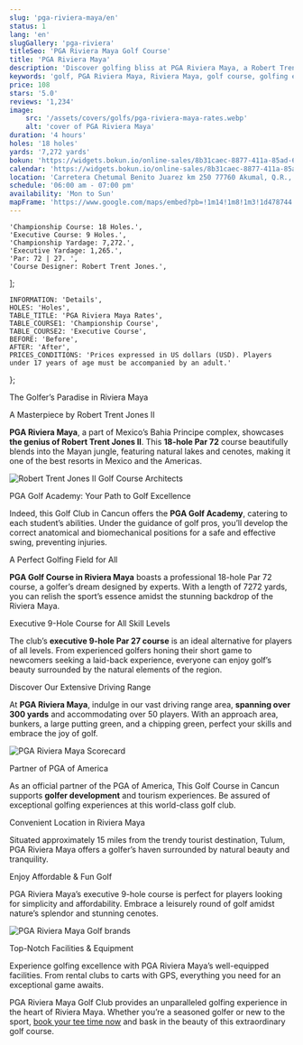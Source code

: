 ```yaml
---
slug: 'pga-riviera-maya/en'
status: 1
lang: 'en'
slugGallery: 'pga-riviera'
titleSeo: 'PGA Riviera Maya Golf Course'
title: 'PGA Riviera Maya'
description: 'Discover golfing bliss at PGA Riviera Maya, a Robert Trent Jones II designed course integrated into the Mayan jungle. Experience best golf!'
keywords: 'golf, PGA Riviera Maya, Riviera Maya, golf course, golfing experience'
price: 108
stars: '5.0'
reviews: '1,234'
image:
    src: '/assets/covers/golfs/pga-riviera-maya-rates.webp'
    alt: 'cover of PGA Riviera Maya'
duration: '4 hours'   
holes: '18 holes'
yards: '7,272 yards'
bokun: 'https://widgets.bokun.io/online-sales/8b31caec-8877-411a-85ad-682828170619/experience/781984?partialView=1'
calendar: 'https://widgets.bokun.io/online-sales/8b31caec-8877-411a-85ad-682828170619/experience-calendar/781984'
location: 'Carretera Chetumal Benito Juarez km 250 77760 Akumal, Q.R., Mexico'
schedule: '06:00 am - 07:00 pm'
availability: 'Mon to Sun'
mapFrame: 'https://www.google.com/maps/embed?pb=!1m14!1m8!1m3!1d478744.1601925098!2d-87.339955!3d20.375106!3m2!1i1024!2i768!4f13.1!3m3!1m2!1s0x8f4e33b36bd37a3b%3A0xe96810df2aa79222!2sPGA%20Riviera%20Maya!5e0!3m2!1ses-419!2sus!4v1703699030808!5m2!1ses-419!2sus'
---
```




    'Championship Course: 18 Holes.',
    'Executive Course: 9 Holes.',
    'Championship Yardage: 7,272.',
    'Executive Yardage: 1,265.',
    'Par: 72 | 27. ',
    'Course Designer: Robert Trent Jones.',
];

    INFORMATION: 'Details',
    HOLES: 'Holes',
    TABLE_TITLE: 'PGA Riviera Maya Rates',
    TABLE_COURSE1: 'Championship Course',
    TABLE_COURSE2: 'Executive Course',
    BEFORE: 'Before',
    AFTER: 'After',
    PRICES_CONDITIONS: 'Prices expressed in US dollars (USD). Players under 17 years of age must be accompanied by an adult.'
};

<PgaPrices i18n={titles} />   

<AdditionalInfo information={detailsInfo} i18n={titles} />

<TagH2>The Golfer’s Paradise in Riviera Maya</TagH2>

<TagH3>A Masterpiece by Robert Trent Jones II</TagH3>

<TagP><strong>PGA Riviera Maya</strong>, a part of Mexico’s Bahia Principe complex, showcases <strong>the genius of Robert Trent Jones II</strong>. This <strong>18-hole Par 72</strong> course beautifully blends into the Mayan jungle, featuring natural lakes and cenotes, making it one of the best resorts in Mexico and the Americas.</TagP>

<Image class="mx-auto py-10" src={pga1} alt="Robert Trent Jones II Golf Course Architects" />

<TagH3>PGA Golf Academy: Your Path to Golf Excellence</TagH3>

<TagP>Indeed, this Golf Club in Cancun offers the <strong>PGA Golf Academy</strong>, catering to each student’s abilities. Under the guidance of golf pros, you’ll develop the correct anatomical and biomechanical positions for a safe and effective swing, preventing injuries.</TagP>

<TagH3>A Perfect Golfing Field for All</TagH3>

<TagP><strong>PGA Golf Course in Riviera Maya</strong> boasts a professional 18-hole Par 72 course, a golfer’s dream designed by experts. With a length of 7272 yards, you can relish the sport’s essence amidst the stunning backdrop of the Riviera Maya.</TagP>

<TagH3>Executive 9-Hole Course for All Skill Levels</TagH3>

<TagP>The club’s <strong>executive 9-hole Par 27 course</strong> is an ideal alternative for players of all levels. From experienced golfers honing their short game to newcomers seeking a laid-back experience, everyone can enjoy golf’s beauty surrounded by the natural elements of the region.</TagP>

<TagH3>Discover Our Extensive Driving Range</TagH3>

<TagP>At <strong>PGA Riviera Maya</strong>, indulge in our vast driving range area, <strong>spanning over 300 yards</strong> and accommodating over 50 players. With an approach area, bunkers, a large putting green, and a chipping green, perfect your skills and embrace the joy of golf.</TagP>

<Image class="mx-auto py-10" src={pga2} alt="PGA Riviera Maya Scorecard" />

<TagH4>Partner of PGA of America</TagH4>

<TagP>As an official partner of the PGA of America, This Golf Course in Cancun supports <strong>golfer development</strong> and tourism experiences. Be assured of exceptional golfing experiences at this world-class golf club.</TagP>

<TagH4>Convenient Location in Riviera Maya</TagH4>

<TagP>Situated approximately 15 miles from the trendy tourist destination, Tulum, PGA Riviera Maya offers a golfer’s haven surrounded by natural beauty and tranquility.</TagP>

<TagH4>Enjoy Affordable & Fun Golf</TagH4>

<TagP>PGA Riviera Maya’s executive 9-hole course is perfect for players looking for simplicity and affordability. Embrace a leisurely round of golf amidst nature’s splendor and stunning cenotes.</TagP>

<Image class="mx-auto py-10" src={pga3} alt="PGA Riviera Maya Golf brands" />

<TagH4>Top-Notch Facilities & Equipment</TagH4>

<TagP>Experience golfing excellence with PGA Riviera Maya’s well-equipped facilities. From rental clubs to carts with GPS, everything you need for an exceptional game awaits.</TagP>

<TagP>PGA Riviera Maya Golf Club provides an unparalleled golfing experience in the heart of Riviera Maya. Whether you’re a seasoned golfer or new to the sport, <a class="font-bold text-cyan-600 italic" href="https://widgets.bokun.io/online-sales/8b31caec-8877-411a-85ad-682828170619/experience/781984?partialView=1&_ga=2.150333878.162478979.1703687360-1887048101.1703687359">book your tee time now</a> and bask in the beauty of this extraordinary golf course.</TagP>